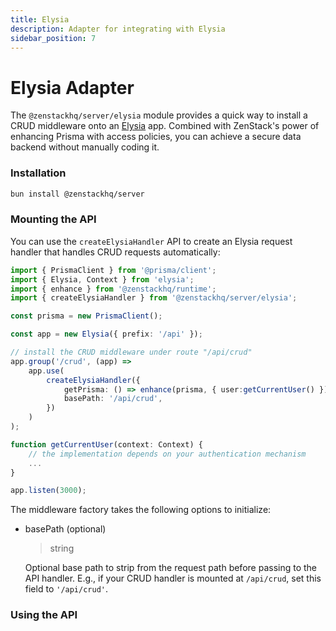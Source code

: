 ```yaml
---
title: Elysia
description: Adapter for integrating with Elysia
sidebar_position: 7
---
```



# Elysia Adapter

The `@zenstackhq/server/elysia` module provides a quick way to install a CRUD middleware onto an [Elysia](https://elysiajs.com/) app. Combined with ZenStack's power of enhancing Prisma with access policies, you can achieve a secure data backend without manually coding it.

### Installation

```bash
bun install @zenstackhq/server
```

### Mounting the API

You can use the `createElysiaHandler` API to create an Elysia request handler that handles CRUD requests automatically:

```ts
import { PrismaClient } from '@prisma/client';
import { Elysia, Context } from 'elysia';
import { enhance } from '@zenstackhq/runtime';
import { createElysiaHandler } from '@zenstackhq/server/elysia';

const prisma = new PrismaClient();

const app = new Elysia({ prefix: '/api' });

// install the CRUD middleware under route "/api/crud"
app.group('/crud', (app) =>
    app.use(
        createElysiaHandler({
            getPrisma: () => enhance(prisma, { user:getCurrentUser() }),
            basePath: '/api/crud',
        })
    )
);

function getCurrentUser(context: Context) {
    // the implementation depends on your authentication mechanism
    ...
}

app.listen(3000);
```

The middleware factory takes the following options to initialize:

<AdapterOptions getPrisma='(ctx: Context) => unknown | Promise<unknown>' />

- basePath (optional)

    <blockquote>string</blockquote>

    Optional base path to strip from the request path before passing to the API handler. E.g., if your CRUD handler is mounted at `/api/crud`, set this field to `'/api/crud'`.

### Using the API

<UsingAPI />

<ErrorHandling />
